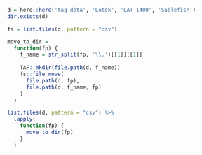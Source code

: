 ```r
d = here::here('tag_data', 'Lotek', 'LAT 1400', 'Sablefish')
dir.exists(d)
```

```r
fs = list.files(d, pattern = "csv")

move_to_dir = 
  function(fp) {
    f_name = str_split(fp, '\\.')[[1]][[1]]
    
    TAF::mkdir(file.path(d, f_name))
    fs::file_move(
      file.path(d, fp),
      file.path(d, f_name, fp)
    )
  }

list.files(d, pattern = "csv") %>% 
  lapply(
    function(fp) {
      move_to_dir(fp)
    }
  )
```


